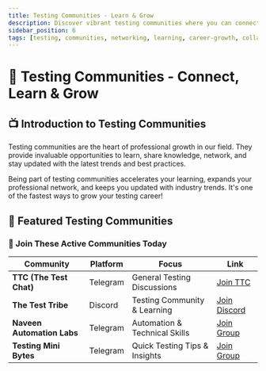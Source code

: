 ```yaml
---
title: Testing Communities - Learn & Grow
description: Discover vibrant testing communities where you can connect with like-minded professionals, learn from experts, and accelerate your testing career growth
sidebar_position: 6
tags: [testing, communities, networking, learning, career-growth, collaboration]
---
```



# 🌟 Testing Communities - Connect, Learn & Grow

## 📺 Introduction to Testing Communities

<YouTubeEmbed 
  videoId="09mGt4spIg0" 
  title="Testing Communities - Where to Connect and Learn" 
/>

Testing communities are the heart of professional growth in our field. They provide invaluable opportunities to learn, share knowledge, network, and stay updated with the latest trends and best practices.

<Admonition type="tip" title="🚀 Why Join Testing Communities?">
Being part of testing communities accelerates your learning, expands your professional network, and keeps you updated with industry trends. It's one of the fastest ways to grow your testing career!
</Admonition>


## 🎯 Featured Testing Communities

### 🚀 Join These Active Communities Today

| Community | Platform | Focus | Link |
|-----------|----------|-------|------|
| **TTC (The Test Chat)** | Telegram | General Testing Discussions | [Join TTC](https://bit.ly/TTCTelegram) |
| **The Test Tribe** | Discord | Testing Community & Learning | [Join Discord](https://bit.ly/tttdiscord) |
| **Naveen Automation Labs** | Telegram | Automation & Technical Skills | [Join Group](https://t.me/+wL8mwirHeA5jZDZl) |
| **Testing Mini Bytes** | Telegram | Quick Testing Tips & Insights | [Join Group](https://t.me/+cJX1FmzfntJhMTg9) |

